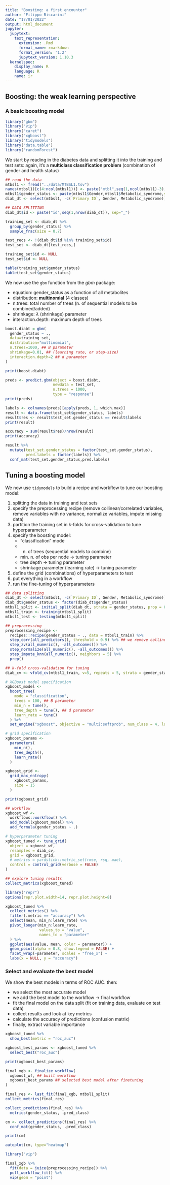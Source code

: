 ```yaml
---
title: "Boosting: a first encounter"
author: "Filippo Biscarini"
date: "17/01/2022"
output: html_document
jupyter:
  jupytext:
    text_representation:
      extension: .Rmd
      format_name: rmarkdown
      format_version: '1.2'
      jupytext_version: 1.10.3
  kernelspec:
    display_name: R
    language: R
    name: ir
---
```


## Boosting: the weak learning perspective
### A basic boosting model

```r
library("gbm")
library("vip")
library("caret")
library("xgboost")
library("tidymodels")
library("data.table")
library("randomForest")
```

We start by reading in the diabetes data and splitting it into the training and test sets: again, it's a **multiclass classification problem** (combination of gender and health status)

```r
## read the data
mtbsl1 <- fread("../data/MTBSL1.tsv")
names(mtbsl1)[c(4:ncol(mtbsl1))] <- paste("mtbl",seq(1,ncol(mtbsl1)-3), sep = "_")
mtbsl1$gender_status <- paste(mtbsl1$Gender,mtbsl1$Metabolic_syndrome,sep="_")
diab_dt <- select(mtbsl1, -c(`Primary ID`, Gender, Metabolic_syndrome))
```

```r
## DATA SPLITTING
diab_dt$id <- paste("id",seq(1,nrow(diab_dt)), sep="_")

training_set <- diab_dt %>%
  group_by(gender_status) %>%
  sample_frac(size = 0.7)

test_recs <- !(diab_dt$id %in% training_set$id)
test_set <- diab_dt[test_recs,]

training_set$id <- NULL
test_set$id <- NULL

table(training_set$gender_status)
table(test_set$gender_status)
```

We now use the `gbm` function from the *gbm* package:

- equation: gender_status as a function of all metabolites
- distribution: **multinomial** (4 classes)
- n.trees: total number of trees (n. of sequential models to be combined/added)
- shrinkage: $\lambda$ (shrinkage) parameter
- interaction.depth: maximum depth of trees

```r
boost.diabt = gbm(
  gender_status ~ ., 
  data=training_set, 
  distribution="multinomial",
  n.trees=1000, ## B parameter
  shrinkage=0.01, ## (learning rate, or step-size)
  interaction.depth=2 ## d parameter 
)

print(boost.diabt)
```

```r
preds <- predict.gbm(object = boost.diabt,
                     newdata = test_set,
                     n.trees = 1000,
                     type = "response")
print(preds)
```

```r
labels <- colnames(preds)[apply(preds, 1, which.max)]
result <- data.frame(test_set$gender_status, labels)
result$res <- result$test_set.gender_status == result$labels
print(result)
```

```r
accuracy = sum(result$res)/nrow(result)
print(accuracy)
```

```r
result %>%
  mutate(test_set.gender_status = factor(test_set.gender_status),
         pred.labels = factor(labels)) %>%
  conf_mat(test_set.gender_status,pred.labels)
```

## Tuning a boosting model

We now use `tidymodels` to build a recipe and workflow to tune our boosting model:

1. splitting the data in training and test sets
2. specify the preprocessing recipe (remove collinear/correlated variables, remove variables with no variance, normalize variables, impute missing data)
3. partition the training set in k-folds for cross-validation to tune hyperparameter
4. specify the boosting model:
    - "classification" mode
    - n. of trees (sequential models to combine)
    - min. n. of obs per node $\rightarrow$ tuning parameter
    - tree depth $\rightarrow$ tuning parameter
    - shrinkage parameter (learning rate) $\rightarrow$ tuning parameter
5. define the grid (combinations) of hyperparameters to test
6. put everything in a workflow
7. run the fine-tuning of hyperparameters

```r
## data splitting
diab_dt <- select(mtbsl1, -c(`Primary ID`, Gender, Metabolic_syndrome))
diab_dt$gender_status <- factor(diab_dt$gender_status)
mtbsl1_split <- initial_split(diab_dt, strata = gender_status, prop = 0.7)
mtbsl1_train <- training(mtbsl1_split)
mtbsl1_test <- testing(mtbsl1_split)
```

```r
## preprocessing
preprocessing_recipe <-
  recipes::recipe(gender_status ~ ., data = mtbsl1_train) %>%
  step_corr(all_predictors(), threshold = 0.9) %>% ## we remove collinear variables
  step_zv(all_numeric(), -all_outcomes()) %>%
  step_normalize(all_numeric(), -all_outcomes()) %>%
  step_impute_knn(all_numeric(), neighbors = 5) %>%
  prep()
```

```r
## k-fold cross-validation for tuning
diab_cv <- vfold_cv(mtbsl1_train, v=5, repeats = 5, strata = gender_status)
```

```r
# XGBoost model specification
xgboost_model <- 
  boost_tree(
    mode = "classification",
    trees = 100, ## B parameter
    min_n = tune(),
    tree_depth = tune(), ## d parameter
    learn_rate = tune() 
  ) %>%
  set_engine("xgboost", objective = "multi:softprob", num_class = 4, lambda=0, alpha=1, verbose=0)
```

```r
# grid specification
xgboost_params <- 
  parameters(
    min_n(),
    tree_depth(),
    learn_rate()
  )

xgboost_grid <- 
  grid_max_entropy(
    xgboost_params, 
    size = 15
  )

print(xgboost_grid)
```

```r
## workflow
xgboost_wf <- 
  workflows::workflow() %>%
  add_model(xgboost_model) %>% 
  add_formula(gender_status ~ .)
```

```r
# hyperparameter tuning
xgboost_tuned <- tune_grid(
  object = xgboost_wf,
  resamples = diab_cv,
  grid = xgboost_grid,
  # metrics = yardstick::metric_set(rmse, rsq, mae),
  control = control_grid(verbose = FALSE)
)
```

```r
## explore tuning results
collect_metrics(xgboost_tuned)
```

```r
library("repr")
options(repr.plot.width=14, repr.plot.height=8)

xgboost_tuned %>%
  collect_metrics() %>%
  filter(.metric == "accuracy") %>%
  select(mean, min_n:learn_rate) %>%
  pivot_longer(min_n:learn_rate,
               values_to = "value",
               names_to = "parameter"
  ) %>%
  ggplot(aes(value, mean, color = parameter)) +
  geom_point(alpha = 0.8, show.legend = FALSE) +
  facet_wrap(~parameter, scales = "free_x") +
  labs(x = NULL, y = "accuracy")
```

### Select and evaluate the best model

We show the best models in terms of ROC AUC. then:

- we select the most accurate model
- we add the best model to the workflow $\rightarrow$ final workflow
- fit the final model on the data split (fit on training data, evaluate on test data)
- collect results and look at key metrics
- calculate the accuracy of predictions (confusion matrix)
- finally, extract variable importance

```r
xgboost_tuned %>%
  show_best(metric = "roc_auc")
```

```r
xgboost_best_params <- xgboost_tuned %>%
  select_best("roc_auc")

print(xgboost_best_params)
```

```r
final_xgb <- finalize_workflow(
  xgboost_wf, ## built workflow
  xgboost_best_params ## selected best model after finetuning
)
```

```r
final_res <- last_fit(final_xgb, mtbsl1_split)
collect_metrics(final_res)

collect_predictions(final_res) %>%
  metrics(gender_status, .pred_class)
```

```r
cm <- collect_predictions(final_res) %>%
  conf_mat(gender_status, .pred_class)

print(cm)
```

```r
autoplot(cm, type="heatmap")
```

```r
library("vip")

final_xgb %>%
  fit(data = juice(preprocessing_recipe)) %>%
  pull_workflow_fit() %>%
  vip(geom = "point")
```
